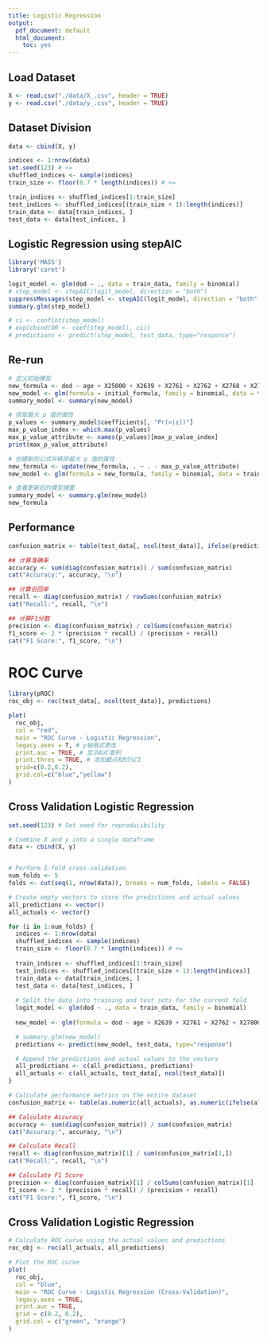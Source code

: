```yaml
---
title: Logistic Regression
output:
  pdf_document: default
  html_document: 
    toc: yes
---
```


## Load Dataset

```r
X <- read.csv("./data/X_.csv", header = TRUE)
y <- read.csv("./data/y_.csv", header = TRUE)
```

## Dataset Division

```r
data <- cbind(X, y)

indices <- 1:nrow(data)
set.seed(123) # <=
shuffled_indices <- sample(indices) 
train_size <- floor(0.7 * length(indices)) # <=

train_indices <- shuffled_indices[1:train_size]
test_indices <- shuffled_indices[(train_size + 1):length(indices)]
train_data <- data[train_indices, ]
test_data <- data[test_indices, ]

```

## Logistic Regression using stepAIC

```r
library('MASS')
library('caret')

logit_model <- glm(dod ~ ., data = train_data, family = binomial)
# step_model <- stepAIC(logit_model, direction = "both")
suppressMessages(step_model <- stepAIC(logit_model, direction = "both"))
summary.glm(step_model)

# ci <- confint(step_model)
# exp(cbind(OR <- coef(step_model), ci))
# predictions <- predict(step_model, test_data, type="response")
```

## Re-run

```r
# 定义初始模型
new_formula <- dod ~ age + X25000 + X2639 + X2761 + X2762 + X2768 + X27800 + X2875 + X3051 + X311 + X32723 + X4019 + X40390 + X412 + X4280 + X496 + X51881 + X5589 + X56089 + X56400 + X56722 + X5990 + X78659 + X99592 + X99859 + D649 + E8490 + F419 + K219 + N179 + V1582 + V442 + V5866 + Z9049
new_model <- glm(formula = initial_formula, family = binomial, data = train_data)
summary_model <- summary(new_model)
```

```r
# 获取最大 p 值的属性
p_values <- summary_model$coefficients[, "Pr(>|z|)"]
max_p_value_index <- which.max(p_values)
max_p_value_attribute <- names(p_values)[max_p_value_index]
print(max_p_value_attribute)

# 创建新的公式并移除最大 p 值的属性
new_formula <- update(new_formula, . ~ . - max_p_value_attribute)
new_model <- glm(formula = new_formula, family = binomial, data = train_data)

# 查看更新后的模型摘要
summary_model <- summary.glm(new_model)
new_formula
```

## Performance

```r
confusion_matrix <- table(test_data[, ncol(test_data)], ifelse(predictions > 0.5, 1, 0))

## 计算准确率
accuracy <- sum(diag(confusion_matrix)) / sum(confusion_matrix)
cat("Accuracy:", accuracy, "\n")

## 计算召回率
recall <- diag(confusion_matrix) / rowSums(confusion_matrix)
cat("Recall:", recall, "\n")

## 计算F1分数
precision <- diag(confusion_matrix) / colSums(confusion_matrix)
f1_score <- 2 * (precision * recall) / (precision + recall)
cat("F1 Score:", f1_score, "\n")

```

# ROC Curve

```r
library(pROC)
roc_obj <- roc(test_data[, ncol(test_data)], predictions)

plot(
  roc_obj,
  col = "red", 
  main = "ROC Curve - Logistic Regression",
  legacy.axes = T, # y轴格式更改
  print.auc = TRUE, # 显示AUC面积
  print.thres = TRUE, # 添加截点和95%CI
  grid=c(0.2,0.2),
  grid.col=c("blue","yellow")
)
```

## Cross Validation Logistic Regression

```r
set.seed(123) # Set seed for reproducibility

# Combine X and y into a single dataframe
data <- cbind(X, y)


# Perform 5-fold cross-validation
num_folds <- 5
folds <- cut(seq(1, nrow(data)), breaks = num_folds, labels = FALSE)

# Create empty vectors to store the predictions and actual values
all_predictions <- vector()
all_actuals <- vector()

for (i in 1:num_folds) {
  indices <- 1:nrow(data)
  shuffled_indices <- sample(indices) 
  train_size <- floor(0.7 * length(indices)) # <=
  
  train_indices <- shuffled_indices[1:train_size]
  test_indices <- shuffled_indices[(train_size + 1):length(indices)]
  train_data <- data[train_indices, ]
  test_data <- data[test_indices, ]
  
  # Split the data into training and test sets for the current fold
  logit_model <- glm(dod ~ ., data = train_data, family = binomial)
  
  new_model <- glm(formula = dod ~ age + X2639 + X2761 + X2762 + X27800 + X2875 + X3051 + X311 + X32723 + X412 + X4280 + X51881 + X56089 + X56722 + X5849 + X5990 + X99592 + X99859 + D649 + F419 + N179 + V1582 + X25000 , family = binomial, data = train_data)

  # summary.glm(new_model)
  predictions <- predict(new_model, test_data, type="response")

  # Append the predictions and actual values to the vectors
  all_predictions <- c(all_predictions, predictions)
  all_actuals <- c(all_actuals, test_data[, ncol(test_data)])
}

# Calculate performance metrics on the entire dataset
confusion_matrix <- table(as.numeric(all_actuals), as.numeric(ifelse(all_predictions > 0.5, 1, 0)))

## Calculate Accuracy
accuracy <- sum(diag(confusion_matrix)) / sum(confusion_matrix)
cat("Accuracy:", accuracy, "\n")

## Calculate Recall
recall <- diag(confusion_matrix)[1] / sum(confusion_matrix[1,])
cat("Recall:", recall, "\n")

## Calculate F1 Score
precision <- diag(confusion_matrix)[1] / colSums(confusion_matrix)[1]
f1_score <- 2 * (precision * recall) / (precision + recall)
cat("F1 Score:", f1_score, "\n")

```

## Cross Validation Logistic Regression

```r
# Calculate ROC curve using the actual values and predictions
roc_obj <- roc(all_actuals, all_predictions)

# Plot the ROC curve
plot(
  roc_obj,
  col = "blue",
  main = "ROC Curve - Logistic Regression (Cross-Validation)",
  legacy.axes = TRUE,
  print.auc = TRUE,
  grid = c(0.2, 0.2),
  grid.col = c("green", "orange")
)
```

